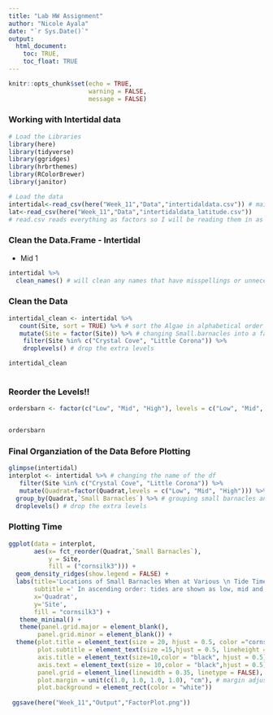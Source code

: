 ```yaml
---
title: "Lab HW Assignment"
author: "Nicole Ayala"
date: "`r Sys.Date()`"
output: 
  html_document:
    toc: TRUE,
    toc_float: TRUE
---
```


```r
knitr::opts_chunk$set(echo = TRUE, 
                      warning = FALSE,
                      message = FALSE)
```

###  Working with Intertidal data 

```r
# Load the Libraries
library(here)
library(tidyverse)
library(ggridges)
library(hrbrthemes)
library(RColorBrewer)
library(janitor)
```
```r
# Load the data
intertidal<-read_csv(here("Week_11","Data","intertidaldata.csv")) # mainly going to use this data set
lat<-read_csv(here("Week_11","Data","intertidaldata_latitude.csv"))
# read.csv reads everything as factors so I will be reading them in as characters with read_csv and change them accordingly to factors

```
### Clean the Data.Frame - Intertidal
- Mid 1
```r
intertidal %>%
  clean_names() # will clean any names that have misspellings or unnecessary numbers such as Mid 1
```
### Clean the Data
```r
intertidal_clean <- intertidal %>% 
   count(Site, sort = TRUE) %>% # sort the Algae in alphabetical order and then convert it into a factor to fix levels
   mutate(Site = factor(Site)) %>% # changing Small.barnacles into a factor and then changing it's name
    filter(Site %in% c("Crystal Cove", "Little Corona")) %>%
    droplevels() # drop the extra levels

intertidal_clean
 
``` 

### Reorder the Levels!!
```r
ordersbarn <- factor(c("Low", "Mid", "High"), levels = c("Low", "Mid", "High")) # reordering the levels to an order that makes sense!


ordersbarn
```
### Final Organziation of the Data Before Plotting
```r
glimpse(intertidal)
interplot <- intertidal %>% # changing the name of the df
   filter(Site %in% c("Crystal Cove", "Little Corona")) %>%
   mutate(Quadrat=factor(Quadrat,levels = c("Low", "Mid", "High"))) %>%
  group_by(Quadrat,`Small Barnacles`) %>% # grouping small barnacles and the quadrat together
  droplevels() # drop the extra levels
```
### Plotting Time
```r
ggplot(data = interplot, 
       aes(x= fct_reorder(Quadrat,`Small Barnacles`), 
           y = Site,
           fill = ("cornsilk3"))) +
  geom_density_ridges(show.legend = FALSE) +
  labs(title='Locations of Small Barnacles When at Various \n Tide Times',
       subtitle =' In ascending order: tides are shown as low, mid and high.',
       x='Quadrat',
       y='Site',  
       fill = "cornsilk3") + 
   theme_minimal() +
   theme(panel.grid.major = element_blank(),
        panel.grid.minor = element_blank()) +
  theme(plot.title = element_text(size = 20, hjust = 0.5, color ="cornsilk4"),
        plot.subtitle = element_text(size =15,hjust = 0.5, lineheight = 1.1, color = "cornsilk4"),
        axis.title = element_text(size=10,color = "black", hjust = 0.5), # title adjustments
        axis.text = element_text(size = 10,color = "black",hjust = 0.5), # text adjustments
        panel.grid = element_line(linewidth = 0.35, linetype = FALSE), # background gridlines
        plot.margin = unit(c(1.0, 1.0, 1.0, 1.0), "cm"), # margin adjustments
        plot.background = element_rect(color = "white"))
  
 ggsave(here("Week_11","Output","FactorPlot.png"))

```